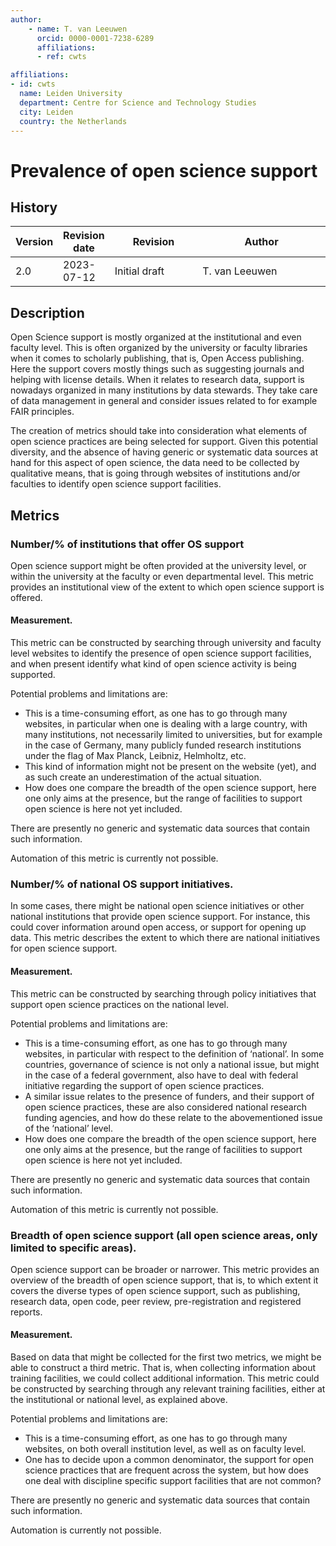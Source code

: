 ```yaml
---
author:
    - name: T. van Leeuwen
      orcid: 0000-0001-7238-6289
      affiliations:
      - ref: cwts

affiliations:
- id: cwts
  name: Leiden University
  department: Centre for Science and Technology Studies
  city: Leiden
  country: the Netherlands
---
```


# Prevalence of open science support {#prevalence-of-open-science-support .unnumbered}

::: {.callout-note collapse="true"}

## History


| Version | Revision date | Revision                     | Author                                      |
|---------|---------------|------------------------------|---------------------------------------------|
| 2.0     | 2023-07-12    | Initial draft                | T. van Leeuwen                              |



:::

## Description

Open Science support is mostly organized at the institutional and even faculty level. This is often organized by the university or faculty libraries when it comes to scholarly publishing, that is, Open Access publishing. Here the support covers mostly things such as suggesting journals and helping with license details. When it relates to research data, support is nowadays organized in many institutions by data stewards. They take care of data management in general and consider issues related to for example FAIR principles.

The creation of metrics should take into consideration what elements of open science practices are being selected for support. Given this potential diversity, and the absence of having generic or systematic data sources at hand for this aspect of open science, the data need to be collected by qualitative means, that is going through websites of institutions and/or faculties to identify open science support facilities.

## Metrics

### Number/% of institutions that offer OS support

Open science support might be often provided at the university level, or within the university at the faculty or even departmental level. This metric provides an institutional view of the extent to which open science support is offered.

#### Measurement.

This metric can be constructed by searching through university and faculty level websites to identify the presence of open science support facilities, and when present identify what kind of open science activity is being supported.

Potential problems and limitations are:

-   This is a time-consuming effort, as one has to go through many websites, in particular when one is dealing with a large country, with many institutions, not necessarily limited to universities, but for example in the case of Germany, many publicly funded research institutions under the flag of Max Planck, Leibniz, Helmholtz, etc.
-   This kind of information might not be present on the website (yet), and as such create an underestimation of the actual situation.
-   How does one compare the breadth of the open science support, here one only aims at the presence, but the range of facilities to support open science is here not yet included.

There are presently no generic and systematic data sources that contain such information.

Automation of this metric is currently not possible.

### Number/% of national OS support initiatives.

In some cases, there might be national open science initiatives or other national institutions that provide open science support. For instance, this could cover information around open access, or support for opening up data. This metric describes the extent to which there are national initiatives for open science support.

#### Measurement.

This metric can be constructed by searching through policy initiatives that support open science practices on the national level.

Potential problems and limitations are:

-   This is a time-consuming effort, as one has to go through many websites, in particular with respect to the definition of ‘national’. In some countries, governance of science is not only a national issue, but might in the case of a federal government, also have to deal with federal initiative regarding the support of open science practices.
-   A similar issue relates to the presence of funders, and their support of open science practices, these are also considered national research funding agencies, and how do these relate to the abovementioned issue of the ‘national’ level.
-   How does one compare the breadth of the open science support, here one only aims at the presence, but the range of facilities to support open science is here not yet included.

There are presently no generic and systematic data sources that contain such information.

Automation of this metric is currently not possible.

### Breadth of open science support (all open science areas, only limited to specific areas).

Open science support can be broader or narrower. This metric provides an overview of the breadth of open science support, that is, to which extent it covers the diverse types of open science support, such as publishing, research data, open code, peer review, pre-registration and registered reports.

#### Measurement.

Based on data that might be collected for the first two metrics, we might be able to construct a third metric. That is, when collecting information about training facilities, we could collect additional information. This metric could be constructed by searching through any relevant training facilities, either at the institutional or national level, as explained above.

Potential problems and limitations are:

-   This is a time-consuming effort, as one has to go through many websites, on both overall institution level, as well as on faculty level.
-   One has to decide upon a common denominator, the support for open science practices that are frequent across the system, but how does one deal with discipline specific support facilities that are not common?

There are presently no generic and systematic data sources that contain such information.

Automation is currently not possible.
